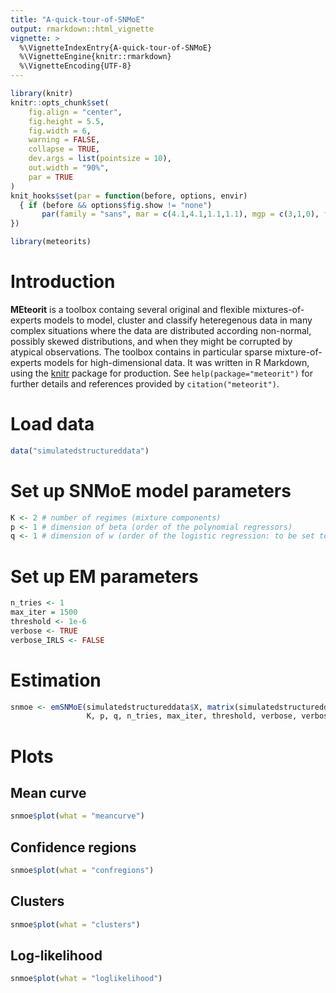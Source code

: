 ```yaml
---
title: "A-quick-tour-of-SNMoE"
output: rmarkdown::html_vignette
vignette: >
  %\VignetteIndexEntry{A-quick-tour-of-SNMoE}
  %\VignetteEngine{knitr::rmarkdown}
  %\VignetteEncoding{UTF-8}
---
```


```r
library(knitr)
knitr::opts_chunk$set(
	fig.align = "center",
	fig.height = 5.5,
	fig.width = 6,
	warning = FALSE,
	collapse = TRUE,
	dev.args = list(pointsize = 10),
	out.width = "90%",
	par = TRUE
)
knit_hooks$set(par = function(before, options, envir)
  { if (before && options$fig.show != "none") 
       par(family = "sans", mar = c(4.1,4.1,1.1,1.1), mgp = c(3,1,0), tcl = -0.5)
})
```

```r
library(meteorits)
```

# Introduction

**MEteorit** is a toolbox containg several original and flexible mixtures-of-experts models to model, cluster and classify heteregenous data in many complex situations where the data are distributed according non-normal, possibly skewed distributions, and when they might be corrupted by atypical observations. The toolbox contains in particular sparse mixture-of-experts models for high-dimensional data. 
It was written in R Markdown, using the [knitr](https://cran.r-project.org/package=knitr) package for production. 
See `help(package="meteorit")` for further details and references provided by `citation("meteorit")`.

# Load data

```r
data("simulatedstructureddata")
```

# Set up SNMoE model parameters

```r
K <- 2 # number of regimes (mixture components)
p <- 1 # dimension of beta (order of the polynomial regressors)
q <- 1 # dimension of w (order of the logistic regression: to be set to 1 for segmentation)
```

# Set up EM parameters

```r
n_tries <- 1
max_iter = 1500
threshold <- 1e-6
verbose <- TRUE
verbose_IRLS <- FALSE
```

# Estimation

```r
snmoe <- emSNMoE(simulatedstructureddata$X, matrix(simulatedstructureddata$Y), 
                 K, p, q, n_tries, max_iter, threshold, verbose, verbose_IRLS)
```


# Plots

## Mean curve

```r
snmoe$plot(what = "meancurve")
```

## Confidence regions

```r
snmoe$plot(what = "confregions")
```

## Clusters

```r
snmoe$plot(what = "clusters")
```

## Log-likelihood

```r
snmoe$plot(what = "loglikelihood")
```
